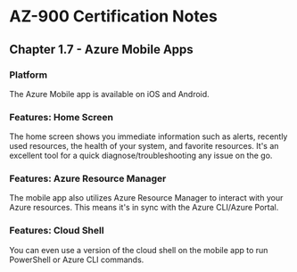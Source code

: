 # AZ-900 Certification Notes
## Chapter 1.7 - Azure Mobile Apps

### Platform
The Azure Mobile app is available on iOS and Android.

### Features: Home Screen
The home screen shows you immediate information such as alerts, recently used resources, the health of your system, and favorite resources. It's an excellent tool for a quick diagnose/troubleshooting any issue on the go.

### Features: Azure Resource Manager
The mobile app also utilizes Azure Resource Manager to interact with your Azure resources. This means it's in sync with the Azure CLI/Azure Portal.

### Features: Cloud Shell
You can even use a version of the cloud shell on the mobile app to run PowerShell or Azure CLI commands.